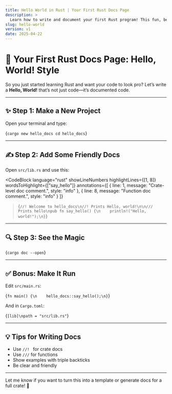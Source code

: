 ```yaml
---
title: Hello World in Rust | Your First Rust Docs Page
description: >
  Learn how to write and document your first Rust program! This fun, beginner-friendly guide shows you how to create a documented "Hello, World!" library and view your docs with cargo doc.
slug: hello-world
version: v1
date: 2025-04-22
---
```


# 🦀 Your First Rust Docs Page: Hello, World! Style

So you just started learning Rust and want your code to look pro? Let’s write a **Hello, World!** that’s not just code—it’s documented code.

---

## ✨ Step 1: Make a New Project

Open your terminal and type:

<CodeBlock language="bash">{`cargo new hello_docs
cd hello_docs`}</CodeBlock>

---

## ✍️ Step 2: Add Some Friendly Docs

Open <code>src/lib.rs</code> and use this:

<CodeBlock
  language="rust"
  showLineNumbers
  highlightLines={[1, 8]}
  wordsToHighlight={["say_hello"]}
  annotations={[
    { line: 1, message: "Crate-level doc comment.", style: "info" },
    { line: 8, message: "Function doc comment.", style: "info" }
  ]}
>{`//! Welcome to hello_docs\n//! Prints Hello, world!\n\n/// Prints hello\npub fn say_hello() {\n    println!("Hello, world!");\n}`}</CodeBlock>

---

## 🔍 Step 3: See the Magic

<CodeBlock language="bash">{`cargo doc --open`}</CodeBlock>

---

## ✅ Bonus: Make It Run

Edit <code>src/main.rs</code>:

<CodeBlock language="rust">{`fn main() {\n    hello_docs::say_hello();\n}`}</CodeBlock>

And in <code>Cargo.toml</code>:

<CodeBlock language="toml">{`[lib]\npath = "src/lib.rs"`}</CodeBlock>

---

## 💡 Tips for Writing Docs

- Use <code>//! </code> for crate docs
- Use <code>///</code> for functions
- Show examples with triple backticks
- Be clear and friendly

---

Let me know if you want to turn this into a template or generate docs for a full crate! 🚀
